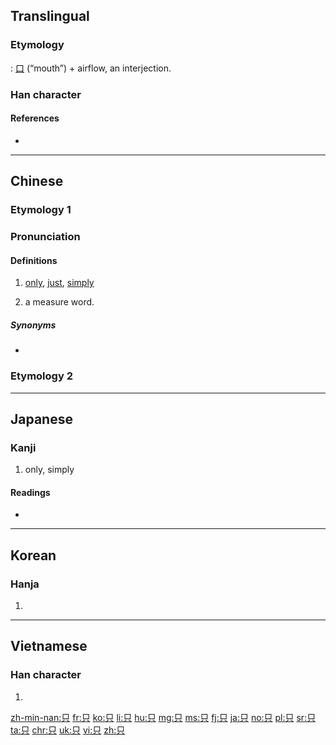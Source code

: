 {{xsee|[[衹]]|[[隻]]''' (distinct characters in traditional Chinese and Japanese; merged into 只 in simplified Chinese)'''}}
==Translingual==
{{stroke order|type=animate}}

===Etymology===
{{liushu|ic}}: [[口]] (“mouth”) + airflow, an interjection.

===Han character===
{{Han char|rn=30|rad=口|as=02|sn=5|four=60800|canj=RC|ids=⿱口八}}

====References====
* {{Han ref|kx=0172.050|dkj=03239|dj=0383.010|hdz=10570.030|uh=53EA|ud=21482|bh=A575|bd=42357}}

----

==Chinese==
{{zh-forms}}

===Etymology 1===

===Pronunciation===
{{zh-pron
|m=zhǐ
|ma=y
|c=zi2
|h=pfs=chṳ́/chṳt
|mn=chí
|w=2tsr,4tseq
|mc=y
|oc=y
|cat=adv
}}

====Definitions====
{{zh-hanzi}}

# [[only]], [[just]], [[simply]]
#: {{zhex|我 只 去 過 一 次。|I've been there only once.}}
# a measure word.

=====Synonyms=====
* {{zh-l|只有}}

===Etymology 2===
{{zh-see|隻}}

----

==Japanese==

===Kanji===
{{ja-kanji|grade=|rs=口02}}

# only, simply

====Readings====
* {{ja-readings|on=[[し]] (shi)|kun=[[ただ]] (tada)}}

----

==Korean==

===Hanja===
{{ko-hanja|hangeul=지|rv=ji|mr=chi|y=ci}}

# {{defn|lang=ko|sort=口02}}

----

==Vietnamese==

===Han character===
{{vi-hantu|[[chỉ]], [[chích]]|rs=口02}}

# {{defn|lang=vi|sort=口02}}

[[zh-min-nan:只]]
[[fr:只]]
[[ko:只]]
[[li:只]]
[[hu:只]]
[[mg:只]]
[[ms:只]]
[[fj:只]]
[[ja:只]]
[[no:只]]
[[pl:只]]
[[sr:只]]
[[ta:只]]
[[chr:只]]
[[uk:只]]
[[vi:只]]
[[zh:只]]